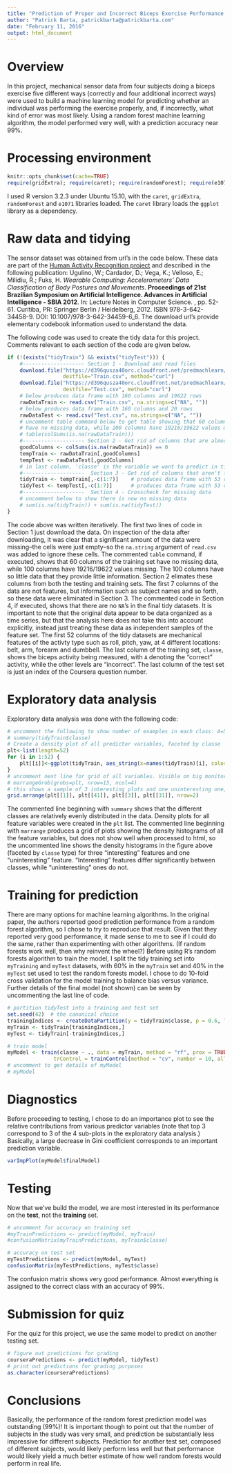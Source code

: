 ```yaml
---
title: "Prediction of Proper and Incorrect Biceps Exercise Performance by Random Forests"
author: "Patrick Barta, patrickbarta@patrickbarta.com"
date: "February 11, 2016"
output: html_document
---
```

# Overview
In this project, mechanical sensor data from four subjects doing a biceps exercise five different ways (correctly and four additional incorrect ways) were used to build a machine learning model for predicting whether an individual was performing the exercise properly, and, if incorrectly, what  kind of error was most likely. Using a random forest machine learning algorithm, the model performed very well, with a prediction accuracy near 99%.

# Processing environment
```r
knitr::opts_chunk$set(cache=TRUE)
require(gridExtra); require(caret); require(randomForest); require(e1071)
```
I used R version 3.2.3 under Ubuntu 15.10, with the `caret`, `gridExtra`, `randomForest` and `e1071` libraries loaded. The `caret` library loads the `ggplot` library as a dependency.

# Raw data and tidying
The sensor dataset was obtained from url's in the code below. These data are part of the [Human Activity Recognition project](http://groupware.les.inf.puc-rio.br/har) and described in the following publication: 
Ugulino, W.; Cardador, D.; Vega, K.; Velloso, E.; Milidiu, R.; Fuks, H. *Wearable Computing: Accelerometers' Data Classification of Body Postures and Movements*. **Proceedings of 21st Brazilian Symposium on Artificial Intelligence. Advances in Artificial Intelligence - SBIA 2012**. In: Lecture Notes in Computer Science. , pp. 52-61. Curitiba, PR: Springer Berlin / Heidelberg, 2012. ISBN 978-3-642-34458-9. DOI: 10.1007/978-3-642-34459-6_6. The download url's provide elementary codebook information used to understand the data.

The following code was used to create the tidy data for this project. Comments relevant to each section of the code are given below.
```r
if (!(exists("tidyTrain") && exists("tidyTest"))) {
    #-------------------- Section 1 - Download and read files
    download.file("https://d396qusza40orc.cloudfront.net/predmachlearn/pml-training.csv",
                  destfile="Train.csv", method="curl")
    download.file("https://d396qusza40orc.cloudfront.net/predmachlearn/pml-testing.csv",
                  destfile="Test.csv", method="curl")
    # below produces data frame with 160 columns and 19622 rows
    rawDataTrain <- read.csv("Train.csv", na.strings=c("NA", "")) 
    # below produces data frame with 160 columns and 20 rows
    rawDataTest <- read.csv("Test.csv", na.strings=c("NA", ""))   
    # uncomment table command below to get table showing that 60 columns of training set 
    # have no missing data, while 100 columns have 19216/19622 values missing.
    # table(colSums(is.na(rawDataTrain)))
    #-------------------- Section 2 - Get rid of columns that are almost all missing data
    goodColumns <- colSums(is.na(rawDataTrain)) == 0
    tempTrain <- rawDataTrain[,goodColumns]
    tempTest <- rawDataTest[,goodColumns]
    # in last column, 'classe' is the variable we want to predict in tidyTrain
    #--------------------  Section 3 - Get rid of columns that aren't features or class value
    tidyTrain <- tempTrain[,-c(1:7)]    # produces data frame with 53 columns annd 19622 rows
    tidyTest <- tempTest[,-c(1:7)]      # produces data frame with 53 columns and 20 rows
    #--------------------  Section 4 - Crosscheck for missing data
    # uncomment below to show there is now no missing data
    # sum(is.na(tidyTrain)) + sum(is.na(tidyTest))
}
```
The code above was written iteratively. The first two lines of code in Section 1 just download the data. On inspection of the data after downloading, it was clear that a significant amount of the data were missing--the cells were just empty--so the `na.string` argument of `read.csv` was added to ignore these cells. The commented `table` command, if executed, shows that 60 columns of the training set have no missing data, while 100 columns have 19216/19622 values missing. The 100 columns have so little data that they provide little information. Section 2 elimates these columns from both the testing and training sets. The first 7 columns of the data are not features, but information such as subject names and so forth, so these data were eliminated in Section 3. The commented code in Section 4, if executed, shows that there are no `NA`'s in the final tidy datasets. It is important to note that the original data appear to be data organized as a time series, but that the analysis here does not take this into account explicitly, instead just treating these data as independent samples of the feature set. The first 52 columns of the tidy datasets are mechanical features of the activty type such as roll, pitch, yaw, at 4 different locations: belt, arm, forearm and dumbbell. The last column of the training set, `classe`, shows the biceps activity being measured, with `A` denoting the "correct" activity, while the other levels are "incorrect". The last column of the test set is just an index of the Coursera question number.

# Exploratory data analysis
Exploratory data analysis was done with the following code: 
```r
# uncomment the following to show number of examples in each class: A=5580, B=3797, C=3422, D=3216, E=3607
# summary(tidyTrain$classe)
# Create a density plot of all predictor variables, faceted by classe
plt<-list(length=52)
for (i in 1:52) {
    plt[[i]]<-ggplot(tidyTrain, aes_string(x=names(tidyTrain)[i], color='classe')) + geom_density()
}
# uncomment next line for grid of all variables. Visible on big monitor, a mess in html.
# marrangeGrob(grobs=plt, nrow=13, ncol=4)
# this shows a sample of 3 interesting plots and one uninteresting one, suitable for html
grid.arrange(plt[[1]], plt[[41]], plt[[3]], plt[[31]], nrow=2)
```

The commented line beginning with `summary` shows that the different classes are relatively evenly distributed in the data. Density plots for all feature variables were created in the `plt` list. The commented line beginning with `marrange` produces a grid of plots showing the density histograms of all the feature variables, but does not show well when processed to html, so the uncommented line shows the density histograms in the figure above (faceted by `classe` type) for three "interesting" features and one "uninteresting" feature. "Interesting" features differ significantly between classes, while "uninteresting" ones do not.

# Training for prediction
There are many options for machine learning algorithms. In the original paper, the authors reported good prediction performance from a random forest algorithm, so I chose to try to reproduce that result. Given that they reported very good performance, it made sense to me to see if I could do the same, rather than experimenting with other algorithms. (If random forests work well, then why reinvent the wheel?) Before using R's random forests algorithm to train the model, I split the tidy training set into `myTraining` and `myTest` datasets, with 60% in the `myTrain` set and 40% in the `myTest` set used to test the random forests model. I chose to do 10-fold cross validation for the model training to balance bias versus variance. Further details of the final model (not shown) can be seen by uncommenting the last line of code.
```r
# partition tidyTest into a training and test set
set.seed(42)  # the canonical choice
trainingIndices <- createDataPartition(y = tidyTrain$classe, p = 0.6, list = FALSE)
myTrain <- tidyTrain[trainingIndices,]
myTest <- tidyTrain[-trainingIndices,]

# train model
myModel <- train(classe ~ ., data = myTrain, method = "rf", prox = TRUE, 
               trControl = trainControl(method = "cv", number = 10, allowParallel = TRUE))
# uncomment to get details of myModel
# myModel
```
# Diagnostics
Before proceeding to testing, I chose to do an importance plot to see the relative contributions from various predictor variables (note that top 3 correspond to 3 of the 4 sub-plots in the exploratory data analysis.) Basically, a large decrease in Gini coefficient corresponds to an important prediction variable.
```r
varImpPlot(myModel$finalModel)
```

# Testing
Now that we've build the model, we are most interested in its performance on the **test**, not the **training** set.
```r
# uncomment for accuracy on training set
#myTrainPredictions <- predict(myModel, myTrain)
#confusionMatrix(myTrainPredictions, myTrain$classe)

# accuracy on test set
myTestPredictions <- predict(myModel, myTest)
confusionMatrix(myTestPredictions, myTest$classe)
```
The confusion matrix shows very good performance. Almost everything is assigned to the correct class with an accuracy of 99%.

# Submission for quiz
For the quiz for this project, we use the same model to predict on another testing set.
```r
# figure out predictions for grading
courseraPredictions <- predict(myModel, tidyTest)
# print out predictions for grading purposes
as.character(courseraPredictions)
```

# Conclusions

Basically, the performance of the random forest prediction model was outstanding (99%)! It is important though to point out that the number of subjects in the study was very small, and prediction be substantially less impressive for different subjects. Prediction for another test set, composed of different subjects, would likely perform less well but that performance would likely yield a much better estimate of how well random forests would perform in real life.


